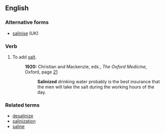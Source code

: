 ==English==

===Alternative forms===
*[[salinise]] (UK)

===Verb===
{{en-verb|salinizes|salinizing|salinized|salinized}}

# To add [[salt]].
#: '''1920:''' Christian and Mackenzie, eds., ''The Oxford Medicine'', Oxford, page [http://books.google.com/books?id=CqEwAAAAIAAJ&q=%22salinized+drinking%22&dq=%22salinized+drinking%22&as_brr=0&pgis=1 21]
#:: '''Salinized''' drinking water probably is the best insurance that the men will take the salt during the working hours of the day.

===Related terms===
*[[desalinize]]
*[[salinization]]
*[[saline]]